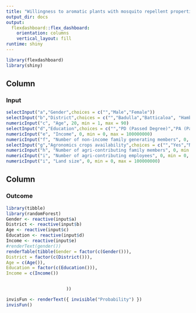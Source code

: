 ```yaml
---
title: "Willingness to aromatic plants with mosquito repellent properties?"
output_dir: docs
output: 
  flexdashboard::flex_dashboard:
    orientation: columns
    vertical_layout: fill
runtime: shiny
---
```


```r
library(flexdashboard)
library(shiny)
```

Column {data-width=200}
-----------------------------------------------------------------------

### Input

```r
selectInput("a","Gender",choices = c("","Male","Female"))
selectInput("b","District",choices = c("","Badulla","Batticaloa", "Hambantota", "Kurunegala", "Matara", "Rathnapura"))
numericInput("c", "Age", 20, min = 1, max = 90)
selectInput("d","Education",choices = c("","PD (Passed Degree)","PA (Passed AL)", "PO (Passed O/L)", "P10 (Passed grade 10)", "P6 (Passed grade 5)", "NS (No schooling)"))
numericInput("e", "Income", 0, min = 0, max = 100000000)
numericInput("f", "Number of non-income family generating members", 0, min = 0, max = 100000000)
selectInput("g","Agronomics crops availability",choices = c("","Yes","No"))
numericInput("h", "Number of agri-contributing family members", 0, min = 0, max = 100000000)
numericInput("i", "Number of agri-contributing employees", 0, min = 0, max = 100000000)
numericInput("i", "Land size", 0, min = 0, max = 100000000)
```

Column {data-width=350}
-----------------------------------------------------------------------

### Outcome


```r
library(tibble)
library(randomForest)
Gender <- reactive(input$a)
District <- reactive(input$b)
Age <- reactive(input$c)
Education <- reactive(input$d)
Income <- reactive(input$e)
#renderText(gender())
renderTable(tibble(Gender = factor(c(Gender())), 
District = factor(c(District())),
Age = c(Age()),
Education = factor(c(Education())),
Income = c(Income())


                       ))
```


```r
invisFun <- renderText({ invisible("Probability") })
invisFun()

```

